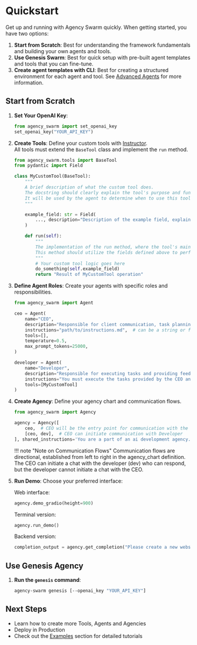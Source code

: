 # Quickstart

Get up and running with Agency Swarm quickly. When getting started, you have two options:

1. **Start from Scratch**: Best for understanding the framework fundamentals and building your own agents and tools.
2. **Use Genesis Swarm**: Best for quick setup with pre-built agent templates and tools that you can fine-tune.
3. **Create agent templates with CLI**: Best for creating a structured environment for each agent and tool. See [Advanced Agents](advanced-usage/agents.md) for more information.

## Start from Scratch

1. **Set Your OpenAI Key**:
    ```python
    from agency_swarm import set_openai_key
    set_openai_key("YOUR_API_KEY")
    ```

2. **Create Tools**: Define your custom tools with [Instructor](https://github.com/jxnl/instructor).  
All tools must extend the `BaseTool` class and implement the `run` method. 
    ```python
    from agency_swarm.tools import BaseTool
    from pydantic import Field
    
    class MyCustomTool(BaseTool):
        """
        A brief description of what the custom tool does. 
        The docstring should clearly explain the tool's purpose and functionality.
        It will be used by the agent to determine when to use this tool.
        """
    
        example_field: str = Field(
            ..., description="Description of the example field, explaining its purpose and usage for the Agent."
        )
    
        def run(self):
            """
            The implementation of the run method, where the tool's main functionality is executed.
            This method should utilize the fields defined above to perform the task.
            """
            # Your custom tool logic goes here
            do_something(self.example_field)
            return "Result of MyCustomTool operation"
    ```

3. **Define Agent Roles**: Create your agents with specific roles and responsibilities.
    ```python
    from agency_swarm import Agent
    
    ceo = Agent(
        name="CEO",
        description="Responsible for client communication, task planning, and management.",
        instructions="path/to/instructions.md",  # can be a string or file path
        tools=[],
        temperature=0.5,
        max_prompt_tokens=25000,
    )

    developer = Agent(
        name="Developer",
        description="Responsible for executing tasks and providing feedback.",
        instructions="You must execute the tasks provided by the CEO and provide feedback.",
        tools=[MyCustomTool]
    )
    ```

4. **Create Agency**: Define your agency chart and communication flows.
    ```python
    from agency_swarm import Agency
    
    agency = Agency([
        ceo,  # CEO will be the entry point for communication with the user
        [ceo, dev],  # CEO can initiate communication with Developer
    ], shared_instructions='You are a part of an ai development agency.\n\n')
    ```
    
    !!! note "Note on Communication Flows"
         Communication flows are directional, established from left to right in the agency_chart definition. The CEO can initiate a chat with the developer (dev) who can respond, but the developer cannot initiate a chat with the CEO.

5. **Run Demo**: Choose your preferred interface:
    
    Web interface:
    ```python
    agency.demo_gradio(height=900)
    ```
    
    Terminal version:
    ```python
    agency.run_demo()
    ```
    
    Backend version:
    ```python
    completion_output = agency.get_completion("Please create a new website for our client.", yield_messages=False)
    ```

## Use Genesis Agency

1. **Run the `genesis` command**:
    ```bash
    agency-swarm genesis [--openai_key "YOUR_API_KEY"]
    ```

## Next Steps

- Learn how to create more Tools, Agents and Agencies
- Deploy in Production
- Check out the [Examples](examples.md) section for detailed tutorials
